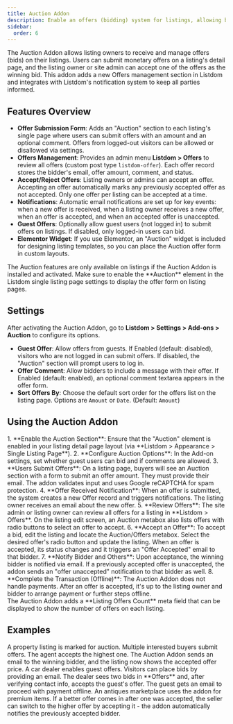 ```yaml
---
title: Auction Addon
description: Enable an offers (bidding) system for listings, allowing buyers to submit bids and listing owners to accept offers.
sidebar:
  order: 6
---
```


The Auction Addon <Badge text="Pro" /> allows listing owners to receive and manage offers (bids) on their listings. Users can submit monetary offers on a listing's detail page, and the listing owner or site admin can accept one of the offers as the winning bid. This addon adds a new Offers management section in Listdom and integrates with Listdom's notification system to keep all parties informed.

## Features Overview

- **Offer Submission Form**: Adds an "Auction" section to each listing's single page where users can submit offers with an amount and an optional comment. Offers from logged-out visitors can be allowed or disallowed via settings.
- **Offers Management**: Provides an admin menu **Listdom > Offers** to review all offers (custom post type `listdom-offer`). Each offer record stores the bidder's email, offer amount, comment, and status.
- **Accept/Reject Offers**: Listing owners or admins can accept an offer. Accepting an offer automatically marks any previously accepted offer as not accepted. Only one offer per listing can be accepted at a time.
- **Notifications**: Automatic email notifications are set up for key events: when a new offer is received, when a listing owner receives a new offer, when an offer is accepted, and when an accepted offer is unaccepted.
- **Guest Offers**: Optionally allow guest users (not logged in) to submit offers on listings. If disabled, only logged-in users can bid.
- **Elementor Widget**: If you use Elementor, an "Auction" widget is included for designing listing templates, so you can place the Auction offer form in custom layouts.

<Aside type="note">
The Auction features are only available on listings if the Auction Addon is installed and activated. Make sure to enable the **Auction** element in the Listdom single listing page settings to display the offer form on listing pages.
</Aside>

## Settings
After activating the Auction Addon, go to **Listdom > Settings > Add-ons > Auction** to configure its options.

- **Guest Offer**: Allow offers from guests. If Enabled (default: disabled), visitors who are not logged in can submit offers. If disabled, the "Auction" section will prompt users to log in.
- **Offer Comment**: Allow bidders to include a message with their offer. If Enabled (default: enabled), an optional comment textarea appears in the offer form.
- **Sort Offers By**: Choose the default sort order for the offers list on the listing page. Options are `Amount` or `Date`. (Default: `Amount`)

## Using the Auction Addon

<Steps>
1. **Enable the Auction Section**: Ensure that the "Auction" element is enabled in your listing detail page layout (via **Listdom > Appearance > Single Listing Page**).
2. **Configure Auction Options**: In the Add-on settings, set whether guest users can bid and if comments are allowed.
3. **Users Submit Offers**: On a listing page, buyers will see an Auction section with a form to submit an offer amount. They must provide their email. The addon validates input and uses Google reCAPTCHA for spam protection.
4. **Offer Received Notification**: When an offer is submitted, the system creates a new Offer record and triggers notifications. The listing owner receives an email about the new offer.
5. **Review Offers**: The site admin or listing owner can review all offers for a listing in **Listdom > Offers**. On the listing edit screen, an Auction metabox also lists offers with radio buttons to select an offer to accept.
6. **Accept an Offer**: To accept a bid, edit the listing and locate the Auction/Offers metabox. Select the desired offer's radio button and update the listing. When an offer is accepted, its status changes and it triggers an "Offer Accepted" email to that bidder.
7. **Notify Bidder and Others**: Upon acceptance, the winning bidder is notified via email. If a previously accepted offer is unaccepted, the addon sends an "offer unaccepted" notification to that bidder as well.
8. **Complete the Transaction (Offline)**: The Auction Addon does not handle payments. After an offer is accepted, it's up to the listing owner and bidder to arrange payment or further steps offline.
</Steps>

<Aside type="tip">
The Auction Addon adds a **Listing Offers Count** meta field that can be displayed to show the number of offers on each listing.
</Aside>

## Examples

<CardGrid>
  <Card title="Real Estate Auction">
    A property listing is marked for auction. Multiple interested buyers submit offers. The agent accepts the highest one. The Auction Addon sends an email to the winning bidder, and the listing now shows the accepted offer price.
  </Card>
  <Card title="Car Listing with Guest Bidders">
    A car dealer enables guest offers. Visitors can place bids by providing an email. The dealer sees two bids in **Offers** and, after verifying contact info, accepts the guest's offer. The guest gets an email to proceed with payment offline.
  </Card>
  <Card title="Competitive Bidding Process">
    An antiques marketplace uses the addon for premium items. If a better offer comes in after one was accepted, the seller can switch to the higher offer by accepting it - the addon automatically notifies the previously accepted bidder.
  </Card>
</CardGrid>